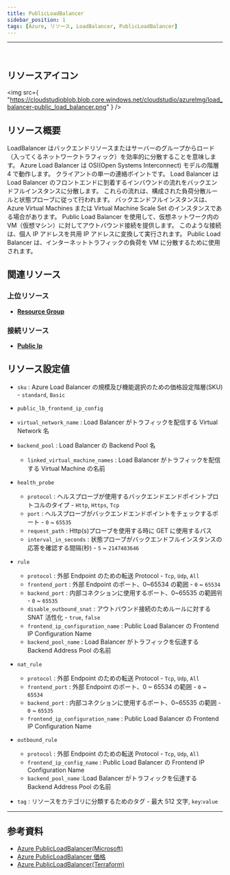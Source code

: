 ```yaml
---
title: PublicLoadBalancer
sidebar_position: 1
tags: [Azure, リソース, LoadBalancer, PublicLoadBalancer]
---
```


<hr />
<br />

## リソースアイコン

<img
    src={
        "https://cloudstudioblob.blob.core.windows.net/cloudstudio/azureImg/load_balancer-public_load_balancer.png"
    }
/>

## リソース概要

LoadBalancer はバックエンドリソースまたはサーバーのグループからロード（入ってくるネットワークトラフィック）を効率的に分散することを意味します。
Azure Load Balancer は OSI(Open Systems Interconnect) モデルの階層 4 で動作します。 クライアントの単一の連絡ポイントです。
Load Balancer は Load Balancer のフロントエンドに到着するインバウンドの流れをバックエンドフルインスタンスに分散します。
これらの流れは、構成された負荷分散ルールと状態プローブに従って行われます。
バックエンドフルインスタンスは、Azure Virtual Machines または Virtual Machine Scale Set のインスタンスである場合があります。
Public Load Balancer を使用して、仮想ネットワーク内の VM（仮想マシン）に対してアウトバウンド接続を提供します。
このような接続は、個人 IP アドレスを共用 IP アドレスに変換して実行されます。 Public Load Balancer は、インターネットトラフィックの負荷を VM に分散するために使用されます。

## 関連リソース

### 上位リソース

-   [**Resource Group**](https://docs.cstudio.app/ja/docs/resource/azure/Base/ResourceGroup)

### 接続リソース

-   [**Public Ip**](https://docs.cstudio.app/ja/docs/resource/azure/Network/PublicIp)

## リソース設定値

-   `sku` : Azure Load Balancer の規模及び機能選択のための価格設定階層(SKU) - `standard`, `Basic`

-   `public_lb_frontend_ip_config`

-   `virtual_network_name` : Load Balancer がトラフィックを配信する Virtual Network 名

-   `backend_pool` : Load Balancer の Backend Pool 名

    -   `linked_virtual_machine_names` : Load Balancer がトラフィックを配信する Virtual Machine の名前

-   `health_probe`

    -   `protocol` : ヘルスプローブが使用するバックエンドエンドポイントプロトコルのタイプ - `Http`, `Https`, `Tcp`
    -   `port` : ヘルスプローブがバックエンドエンドポイントをチェックするポート - `0` ~ `65535`
    -   `request_path` : Http(s)プローブを使用する時に GET に使用するパス
    -   `interval_in_seconds` : 状態プローブがバックエンドフルインスタンスの応答を確認する間隔(秒) - `5` ~ `2147483646`

-   `rule`

    -   `protocol` : 外部 Endpoint のための転送 Protocol - `Tcp`, `Udp`, `All`
    -   `frontend_port` : 外部 Endpoint のポート、0~65534 の範囲 - `0` ~ `65534`
    -   `backend_port` : 内部コネクションに使用するポート、0~65535 の範囲위 - `0` ~ `65535`
    -   `disable_outbound_snat` : アウトバウンド接続のためルールに対する SNAT 活性化 - `true`, `false`
    -   `frontend_ip_configuration_name` : Public Load Balancer の Frontend IP Configuration Name
    -   `backend_pool_name` : Load Balancer がトラフィックを伝達する Backend Address Pool の名前

-   `nat_rule`

    -   `protocol` : 外部 Endpoint のための転送 Protocol - `Tcp`, `Udp`, `All`
    -   `frontend_port` : 外部 Endpoint のポート、0 ~ 65534 の範囲 - `0` ~ `65534`
    -   `backend_port` : 内部コネクションに使用するポート、0~65535 の範囲 - `0` ~ `65535`
    -   `frontend_ip_configuration_name` : Public Load Balancer の Frontend IP Configuration Name

-   `outbound_rule`

    -   `protocol` : 外部 Endpoint のための転送 Protocol - `Tcp`, `Udp`, `All`
    -   `frontend_ip_config_name` : Public Load Balancer の Frontend IP Configuration Name
    -   `backend_pool_name` :Load Balancer がトラフィックを伝達する Backend Address Pool の名前

-   `tag` : リソースをカテゴリに分類するためのタグ - 最大 512 文字, `key`:`value`

---

## 参考資料

-   [Azure PublicLoadBalancer(Microsoft)](https://learn.microsoft.com/ko-kr/azure/load-balancer/load-balancer-overview)
-   [Azure PublicLoadBalancer 価格](https://azure.microsoft.com/en-us/pricing/details/load-balancer/)
-   [Azure PublicLoadBalancer(Terraform)](https://registry.terraform.io/providers/hashicorp/azurerm/latest/docs/resources/lb)
